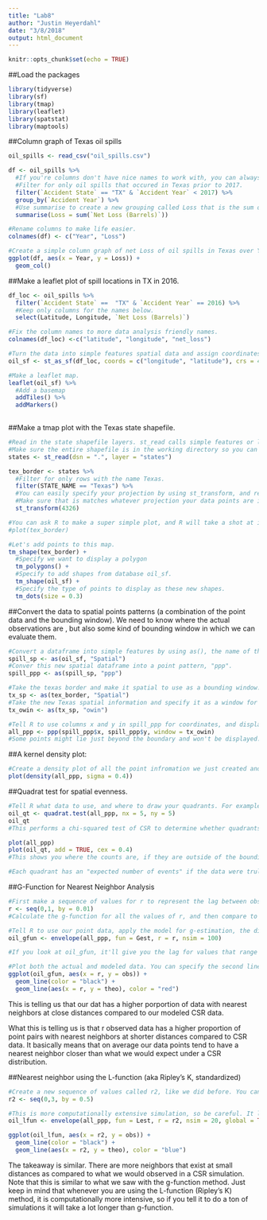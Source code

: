 ```yaml
---
title: "Lab8"
author: "Justin Heyerdahl"
date: "3/8/2018"
output: html_document
---
```


```r
knitr::opts_chunk$set(echo = TRUE)
```

##Load the packages
```r
library(tidyverse)
library(sf)
library(tmap)
library(leaflet)
library(spatstat)
library(maptools)
```

##Column graph of Texas oil spills
```r
oil_spills <- read_csv("oil_spills.csv")

df <- oil_spills %>%
  #If you're columns don't have nice names to work with, you can always just bound the name with ' ', or start typing the column name and it'll come up as an option, and R will add ' ' for you.
  #Filter for only oil spills that occured in Texas prior to 2017.
  filter(`Accident State` == "TX" & `Accident Year` < 2017) %>%
  group_by(`Accident Year`) %>%
  #Use summarise to create a new grouping called Loss that is the sum of 'Net Loss (Barrels)'.
  summarise(Loss = sum(`Net Loss (Barrels)`))

#Rename columns to make life easier.
colnames(df) <- c("Year", "Loss")

#Create a simple column graph of net Loss of oil spills in Texas over Years 2010 - 2016.
ggplot(df, aes(x = Year, y = Loss)) +
  geom_col()
```

##Make a leaflet plot of spill locations in TX in 2016.
```r
df_loc <- oil_spills %>%
  filter(`Accident State` ==  "TX" & `Accident Year` == 2016) %>%
  #Keep only columns for the names below.
  select(Latitude, Longitude, `Net Loss (Barrels)`)

#Fix the column names to more data analysis friendly names.
colnames(df_loc) <-c("latitude", "longitude", "net_loss")

#Turn the data into simple features spatial data and assign coordinates. Long first, lat, second. 
oil_sf <- st_as_sf(df_loc, coords = c("longitude", "latitude"), crs = 4326)

#Make a leaflet map.
leaflet(oil_sf) %>%
  #Add a basemap
  addTiles() %>%
  addMarkers()
  
```

##Make a tmap plot with the Texas state shapefile.
```r
#Read in the state shapefile layers. st_read calls simple features or layers from a file or database.
#Make sure the entire shapefile is in the working directory so you can called it with dsn = ".", and then specify the layers all begin with "states."
states <- st_read(dsn = ".", layer = "states")

tex_border <- states %>%
  #Filter for only rows with the name Texas.
  filter(STATE_NAME == "Texas") %>%
  #You can easily specify your projection by using st_transform, and referencing the CSR/ESPG number.
  #Make sure that is matches whatever projection your data points are in.
  st_transform(4326)

#You can ask R to make a super simple plot, and R will take a shot at it.
#plot(tex_border)

#Let's add points to this map.
tm_shape(tex_border) +
  #Specify we want to display a polygon
  tm_polygons() + 
  #Specify to add shapes from database oil_sf.
  tm_shape(oil_sf) +
  #Specify the type of points to display as these new shapes.
  tm_dots(size = 0.3)
```

##Convert the data to spatial points patterns (a combination of the point data and the bounding window). We need to know where the actual observations are , but also some kind of bounding window in which we can evaluate them.
```r

#Convert a dataframe into simple features by using as(), the name of the data, and specify that it is should be "Spatial".
spill_sp <- as(oil_sf, "Spatial")
#Conver this new spatial dataframe into a point pattern, "ppp".
spill_ppp <- as(spill_sp, "ppp")

#Take the texas border and make it spatial to use as a bounding window.
tx_sp <- as(tex_border, "Spatial")
#Take the new Texas spatial information and specify it as a window for analysis, "owin".
tx_owin <- as(tx_sp, "owin")

#Tell R to use columns x and y in spill_ppp for coordinates, and display them in the window defined by tx_owin.
all_ppp <- ppp(spill_ppp$x, spill_ppp$y, window = tx_owin)
#Some points might lie just beyond the boundary and won't be displayed. R automaticlaly omits points that don't align between the point pattern and the window. 
```

##A kernel density plot:
```r

#Create a density plot of all the point infromation we just created and make the bubbles 0.4. Make sure to be careful about what you specify the bin width to be. Play with using 0.4 and 0.1, and notice the difference in the map output. It conveys information a little differently, right?
plot(density(all_ppp, sigma = 0.4))
```

##Quadrat test for spatial evenness.
```r
#Tell R what data to use, and where to draw your quadrants. For example, 5 quadrants horizontally and 5 quadrants vertically. This can be super dangerous because it is so easy. Notice WE are deciding where these quadrants are drawn.
oil_qt <- quadrat.test(all_ppp, nx = 5, ny = 5)
oil_qt
#This performs a chi-squared test of CSR to determine whether quadrants are significantly different from one another. It tests the null hypothesis that the data point patterns follow CSR (complete spatial randomness). Based on this result, we REJECT the null hypothesis and RETAIN the alternative, that the data are NOT spatially random.

plot(all_ppp)
plot(oil_qt, add = TRUE, cex = 0.4)
#This shows you where the counts are, if they are outside of the bounding window they appear as plus signs instead of circles. If the data were truly spatially random, all the quadrants should have a count of oil spills of 14.5. 

#Each quadrant has an "expected number of events" if the data were truly evenly distributed. The upper right number is the expectd counts, the upper left is the actual counts, and in the bottom is a standardized measure of how different actual is frome expected.

```

##G-Function for Nearest Neighbor Analysis
```r
#First make a sequence of values for r to represent the lag between observations
r <- seq(0,1, by = 0.01)
#Calculate the g-function for all the values of r, and then compare to the expected values for CSR.We thus need to also simulate the CSR data based on on Poisson distribution, recognizing the window that we crateed, and the number of points that exist in it, what the data would look like if it were truely CSR data.

#Tell R to use our point data, apply the model for g-estimation, the distances over which we want to calculate (r), for 100 simulations for CSR. Note that you could also run this for a K-estimate instead of G.
oil_gfun <- envelope(all_ppp, fun = Gest, r = r, nsim = 100)

#If you look at oil_gfun, it'll give you the lag for values that range from 0 to 1 in increments of 0.01. Obs are observed values. The "theo" column is the CSR value based on our 100 simulations. Lo and Hi are the confidence intervals.

#Plot both the actual and modeled data. You can specify the second line by specify different aesthetics in the second geom_line() entry (also helpful to use different colors).
ggplot(oil_gfun, aes(x = r, y = obs)) +
  geom_line(color = "black") +
  geom_line(aes(x = r, y = theo), color = "red")
```
This is telling us that our dat has a higher porportion of data with nearest neighbors at close distances compared to our modeled CSR data.

What this is telling us is that r observed data has a higher proportion of point pairs with nearest neighbors at shorter distances compared to CSR data. It basically means that on average our data points tend to have a nearest neighbor closer than what we would expect under a CSR distribution.


##Nearest neighbor using the L-function (aka Ripley's K, standardized)
```r
#Create a new sequence of values called r2, like we did before. You can speed up simulation processing by assigning a larger lag.
r2 <- seq(0,3, by = 0.5)

#This is more computationally extensive simulation, so be careful. It looks at every single point in space that has an event, and makes the icnreasing bubbles around it until it encompasses all observations. Global = TRUE tells R to include ALL observations in the window.
oil_lfun <- envelope(all_ppp, fun = Lest, r = r2, nsim = 20, global = TRUE)

ggplot(oil_lfun, aes(x = r2, y = obs)) +
  geom_line(color = "black") +
  geom_line(aes(x = r2, y = theo), color = "blue")
```
The takeaway is similar. There are more neighbors that exist at small distances as compared to what we would observed in a CSR simulation. Note that this is similar to what we saw with the g-function method. Just keep in mind that whenever you are using the L-function (Ripley's K) method, it is computationally more intensive, so if you tell it to do a ton of simulations it will take a lot longer than g-function.
